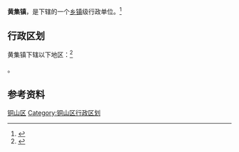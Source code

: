 {{中国乡级行政区|32/03/12/103/000}}

'''黄集镇'''，是{{PRC admin/fullname|32/03/12/103/000|3}}下辖的一个[[乡镇|乡镇]]级行政单位。<ref>{{PRC admin/ref sgc|{{PRC admin/parent|32/03/12/103/000}}}}</ref>

== 行政区划 ==

黄集镇下辖以下地区：<ref>{{PRC admin/ref sgc|32/03/12/103/000}}</ref>

{{PRC admin/children|32/03/12/103/000}}。

== 参考资料 ==

{{reflist}}

{{江苏省徐州市铜山区行政区划}}
{{江苏行政区划小作品}}
[[Category:徐州建制镇|铜山区]]
[[Category:铜山区行政区划|Category:铜山区行政区划]]